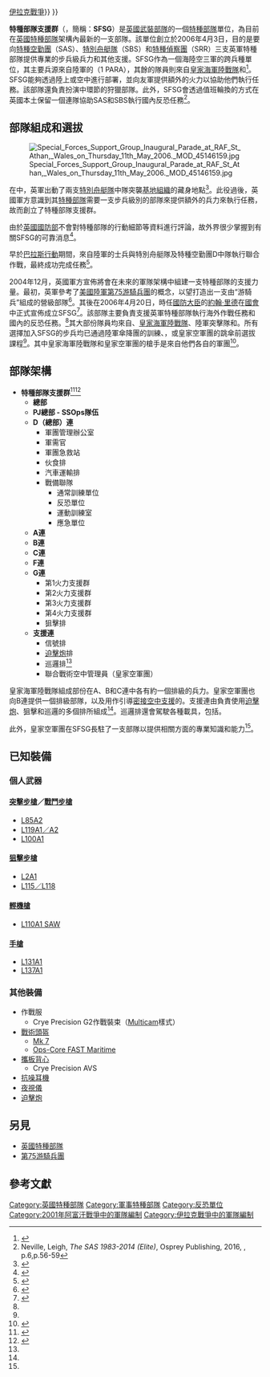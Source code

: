 {{NoteTA
|G1=Military
|G2=Firearms
|G3=Country
|G4=Unit
}}
{{Infobox military unit
| unit_name = 特種部隊支援群
| native_name = Special Forces Support Group
| image = Insigne du Special Forces Support Group (SFSG).svg
| image_size= 180px
| caption = 部隊徽章<ref name="Neville, Leigh 2016">Neville, Leigh, ''The SAS 1983-2014 (Elite)'', Osprey Publishing, 2016, {{ISBN|1472814037}} {{ISBN|978-1472814036}},p.60-61</ref>
| dates = 2006年4月3日—<ref name=hansard/><ref>{{cite news|title=Elite special forces unit set up|url=http://news.bbc.co.uk/1/hi/wales/4928028.stm|accessdate=13 January 2017|work=BBC|date=20 April 2006|archive-date=2006-12-17|archive-url=https://web.archive.org/web/20061217202329/http://news.bbc.co.uk/1/hi/wales/4928028.stm|dead-url=no}}</ref>
| country = {{flag|United Kingdom}}
| type = [[特種部隊|特種部隊]]
| branch = [[英國軍事|英國軍隊]]（隊員來自海陸空三軍）
| role = [[特種作戰|特種作戰支援]]<br /> [[反恐|反恐]]
| command_structure = [[英國特種部隊|英國特種部隊]]
| garrison = [[聯合王國|聯合王國]][[威爾斯王國|威爾斯]]{{tsl|en|MOD St Athan|聖阿森國防部基地}}<ref name=hansard/>
| size = 1個營
| current_commander = 
| identification_symbol = 
| identification_symbol_label = 
| battles = {{unbulleted list|[[反恐戰爭|反恐戰爭]]<br/>{{*}}[[阿富汗戰爭_(2001年)|2001年阿富汗戰爭]]<br/>{{*}}[[伊拉克戰爭|伊拉克戰爭]]}}
}}

'''特種部隊支援群'''（{{lang-en|Special Forces Support Group}}，簡稱：'''SFSG'''）是[[英國軍事|英國武裝部隊]]的一個[[特種部隊|特種部隊]]單位，為目前在[[英國特種部隊|英國特種部隊]]架構內最新的一支部隊。該單位創立於2006年4月3日，目的是要向[[特種空勤團|特種空勤團]]（SAS）、[[特別舟艇隊|特別舟艇隊]]（SBS）和[[特種偵察團|特種偵察團]]（SRR）三支英軍特種部隊提供專業的步兵級兵力和其他支援。SFSG作為一個海陸空三軍的跨兵種單位，其主要兵源來自陸軍的{{tsl|en|1st Battalion, Parachute Regiment|傘降團第1營}}（1 PARA），其餘的隊員則來自[[皇家海軍陸戰隊|皇家海軍陸戰隊]]和{{tsl|en|RAF Regiment|皇家空軍團}}<ref>{{cite web |url=https://www.raf.mod.uk/our-organisation/force-protection/raf-regiment/ |title=Force Protection |author=<!--Not stated--> |date=2020 |website=RAF Regiment |publisher=Royal Air Force |access-date=23 April 2020 |quote= |archive-date=2021-01-27 |archive-url=https://web.archive.org/web/20210127204457/https://www.raf.mod.uk/our-organisation/force-protection/raf-regiment/ |dead-url=no }}</ref>。SFSG能夠透過陸上或空中進行部署，並向友軍提供額外的火力以協助他們執行任務。該部隊還負責扮演{{tsl|en|United Kingdom Special Forces Selection|英國特種部隊選拔}}中{{tsl|en|Survive, Evade, Resist, Extract|生存、逃避、抵抗、撤離|SERE}}環節的狩獵部隊。此外，SFSG會透過值班輪換的方式在英國本土保留一個連隊協助SAS和SBS執行國內反恐任務<ref>Neville, Leigh, ''The SAS 1983-2014 (Elite)'', Osprey Publishing, 2016, {{ISBN|1472814037}} {{ISBN|978-1472814036}}, p.6,p.56-59</ref>。

==部隊組成和選拔==
[[File:Special_Forces_Support_Group_Inaugural_Parade_at_RAF_St_Athan,_Wales_on_Thursday_11th_May_2006._MOD_45146159.jpg|thumb]]

在{{tsl|en|Battle of Tora Bora|托拉波拉戰役}}中，英軍出動了兩支[[特別舟艇隊|特別舟艇隊]]中隊突襲[[基地組織|基地組織]]的藏身地點<ref>{{cite news |url=https://www.theguardian.com/world/2002/jul/05/september11.afghanistan |title=Scores killed by SAS in Afghanistan |newspaper=[[The_Guardian|The Guardian]] |accessdate=5 July 2002 |location=London |date=5 July 2002 |first=Richard |last=Norton-Taylor |archive-date=2021-03-30 |archive-url=https://web.archive.org/web/20210330143709/https://www.theguardian.com/world/2002/jul/05/september11.afghanistan |dead-url=no }}</ref>。此役過後，英國軍方意識到其[[英國特種部隊|特種部隊]]需要一支步兵級別的部隊來提供額外的兵力來執行任務，故而創立了特種部隊支援群。

由於[[英國國防部|英國國防部]]不會對特種部隊的行動細節等資料進行評論，故外界很少掌握到有關SFSG的可靠消息<ref name=scotsman>{{Cite web |accessdate=9 March 2010 |work=[[The_Scotsman|The Scotsman]] |location=Edinburgh |title=Special forces quitting to cash in on Iraq |url=http://www.sandline.com/hotlinks/Scotsman_Spec-forces.html |archive-date=2011-06-15 |archive-url=https://web.archive.org/web/20110615202732/http://www.sandline.com/hotlinks/Scotsman_Spec-forces.html |dead-url=yes }}</ref>。

早於[[巴拉斯行動|巴拉斯行動]]期間，來自陸軍{{tsl|en|1st Battalion, Parachute Regiment|傘降團第1營}}的士兵與特別舟艇隊及特種空勤團D中隊執行聯合作戰，最終成功完成任務<ref name="mod">{{Cite web|url=http://www.mod.uk/DefenceInternet/DefenceNews/MilitaryOperations/SpecialForcesSupportGroupFormsInWales.htm |title=Special Forces Support Group forms in Wales |publisher=[[Ministry_of_Defence_(United_Kingdom)|Ministry of Defence (United Kingdom)]] |accessdate=20 April 2006 |archiveurl=https://web.archive.org/web/20060424185305/http://www.mod.uk/DefenceInternet/DefenceNews/MilitaryOperations/SpecialForcesSupportGroupFormsInWales.htm |archivedate=24 April 2006 }}</ref>。

2004年12月，英國軍方宣佈將會在未來的軍隊架構中組建一支特種部隊的支援力量。最初，英軍參考了[[美國陸軍|美國陸軍]][[第75游騎兵團|第75游騎兵團]]的概念，以望打造出一支由“游騎兵”組成的營級部隊<ref name=Telegraph2005>{{cite news|url=https://www.telegraph.co.uk/news/uknews/1488020/Britain-to-double-commitment-to-the-war-on-terror-with-SAS-Lite.html|title=Britain to double commitment to the war on terror with 'SAS Lite'|newspaper=[[The_Daily_Telegraph|The Daily Telegraph]]|date=17 April 2005|accessdate=12 January 2017|archive-date=2021-03-08|archive-url=https://web.archive.org/web/20210308223724/https://www.telegraph.co.uk/news/uknews/1488020/Britain-to-double-commitment-to-the-war-on-terror-with-SAS-Lite.html|dead-url=no}}</ref>。其後在2006年4月20日，時任[[國防大臣_(英國)|國防大臣]]的[[約翰·里德|約翰·里德]]在[[英國國會|國會]]中正式宣佈成立SFSG<ref name=hansard>{{Cite web|accessdate=26 March 2010|publisher=[[Parliament_of_the_United_Kingdom|Parliament of the United Kingdom]]|title=Special Forces Support Group|url=https://publications.parliament.uk/pa/cm200506/cmhansrd/vo060420/wmstext/60420m01.htm|archive-date=2010-04-24|archive-url=https://web.archive.org/web/20100424085548/http://www.publications.parliament.uk/pa/cm200506/cmhansrd/vo060420/wmstext/60420m01.htm|dead-url=no}}</ref>。該部隊主要負責支援英軍特種部隊執行海外作戰任務和國內的反恐任務。<ref name="mod" />其大部份隊員均來自{{tsl|en|Parachute Regiment (United Kingdom)|Parachute Regiment|英國陸軍傘降團}}、[[皇家海軍陸戰隊|皇家海軍陸戰隊]]、陸軍突擊隊和{{tsl|en|RAF Regiment|皇家空軍團}}。所有選擇加入SFSG的步兵均已通過陸軍傘降團的{{tsl|en|P Company|P連}}訓練、{{tsl|en|All Arms Commando Course|皇家海軍陸戰隊突擊隊課程}}，或皇家空軍團的跳傘前選拔課程<ref name="jdw" />。其中皇家海軍陸戰隊和皇家空軍團的槍手是來自他們各自的軍團<ref name="jdw">{{cite journal |journal=Jane's Defence Weekly |volume=46 |issue=8 |date=25 February 2009|page=24|title=Special Effects:UK SF unit comes into its own|author=Tim Ripley}}</ref>。

==部隊架構==
* '''特種部隊支援群'''<ref>{{cite web|url=http://www.eliteukforces.info/sfsg/|title=Special Forces Support Group - SFSG|publisher=Elite UK Forces|accessdate=13 January 2017|archive-date=2021-03-15|archive-url=https://web.archive.org/web/20210315210823/https://www.eliteukforces.info/sfsg/|dead-url=no}}</ref><ref>{{cite web|url=https://bootcampmilitaryfitnessinstitute.com/elite-special-forces/uk-elite-special-forces/sfsg-special-forces-support-group/|title=SFSG: Special Forces Support Group|publisher=Boot Camp & Military Fitness Institute|accessdate=13 January 2015|archive-date=2021-04-18|archive-url=https://web.archive.org/web/20210418032946/https://bootcampmilitaryfitnessinstitute.com/elite-special-forces/uk-elite-special-forces/sfsg-special-forces-support-group/|dead-url=no}}</ref>
**'''總部'''
**'''PJ總部 - SSOps隊伍'''
** '''D（總部）連'''
*** 軍團管理辦公室
*** 軍需官
*** 軍團急救站
*** 伙食排
*** 汽車運輸排
*** 戰備聯隊
**** 通常訓練單位
**** 反恐單位
**** 運動訓練室
**** 應急單位
** '''A連'''
** '''B連'''
** '''C連'''
** '''F連'''
** '''G連'''
*** 第1火力支援群
*** 第2火力支援群
*** 第3火力支援群
*** 第4火力支援群
*** 狙擊排
** '''支援連'''
*** 信號排
*** [[迫擊炮|迫擊炮]]排
*** 巡邏排<ref name="jdw" />
*** 聯合戰術空中管理員（皇家空軍團）

皇家海軍陸戰隊組成部份在A、B和C連中各有約一個排級的兵力。皇家空軍團也向B連提供一個排級部隊，以及用作引導[[密接空中支援|密接空中支援]]的{{tsl|en|forward air controller|前進空中管理員}}。支援連由負責使用[[迫擊炮|迫擊炮]]、狙擊和巡邏的多個排所組成<ref name="jdw" />。巡邏排還會駕駛各種載具，包括{{tsl|en|Jackal (vehicle)|豺狼裝甲車}}。

此外，皇家空軍團在SFSG長駐了一支{{tsl|en|CBRN|防生化核}}部隊以提供相關方面的專業知識和能力<ref name="jdw" />。

==已知裝備==

===個人武器===

====[[突擊步槍|突擊步槍]]／[[戰鬥步槍|戰鬥步槍]]====
* [[SA80槍族|L85A2]]
* [[C8卡賓槍|L119A1／A2]]
* [[HK_G3自動步槍|L100A1]]

====[[狙擊步槍|狙擊步槍]]====
* [[HK417自動步槍|L2A1]]
* [[精密國際AW狙擊步槍|L115／L118]]

====[[輕機槍|輕機槍]]====
* [[FN_Minimi輕機槍|L110A1 SAW]]

====[[手槍|手槍]]====
* [[格洛克17|L131A1]]
* [[格洛克19|L137A1]]

===其他裝備===
* 作戰服
** Crye Precision G2作戰裝束（[[Multicam|Multicam]]樣式）
* [[戰術頭盔|戰術頭盔]]
** [[Mk_7頭盔|Mk 7]]
** [[未來突擊外殼技術頭盔|Ops-Core FAST Maritime]]
* [[防彈衣|攜板背心]]
** Crye Precision AVS
* [[抗噪耳機|抗噪耳機]]
* [[夜視儀|夜視儀]]
* [[迫擊炮|迫擊炮]]

==另見==
* [[英國特種部隊|英國特種部隊]]
* [[第75游騎兵團|第75游騎兵團]]

==參考文獻==
<references/>

[[Category:英國特種部隊|Category:英國特種部隊]]
[[Category:軍事特種部隊|Category:軍事特種部隊]]
[[Category:反恐單位|Category:反恐單位]]
[[Category:2001年阿富汗戰爭中的軍隊編制|Category:2001年阿富汗戰爭中的軍隊編制]]
[[Category:伊拉克戰爭中的軍隊編制|Category:伊拉克戰爭中的軍隊編制]]